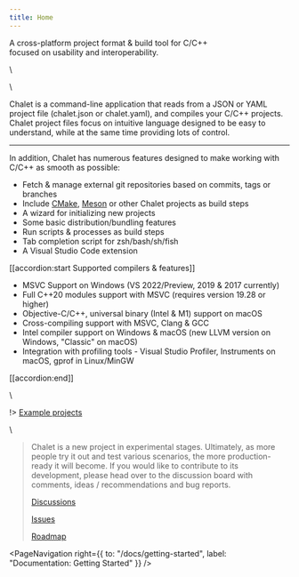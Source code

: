 ```yaml
---
title: Home
---
```


<PageHeading />

<Tagline>A cross-platform project format &amp; build tool for C/C++<br/>focused on usability and interoperability.</Tagline>

\\

<TermDemo />

\\

Chalet is a command-line application that reads from a JSON or YAML project file (chalet.json or chalet.yaml), and compiles your C/C++ projects. Chalet project files focus on intuitive language designed to be easy to understand, while at the same time providing lots of control.

---

In addition, Chalet has numerous features designed to make working with C/C++ as smooth as possible:

* Fetch & manage external git repositories based on commits, tags or branches
* Include [CMake](//cmake.org/), [Meson](//mesonbuild.com/) or other Chalet projects as build steps
* A wizard for initializing new projects
* Some basic distribution/bundling features
* Run scripts & processes as build steps
* Tab completion script for zsh/bash/sh/fish
* A Visual Studio Code extension

[[accordion:start Supported compilers & features]]

* MSVC Support on Windows (VS 2022/Preview, 2019 & 2017 currently)
* Full C++20 modules support with MSVC (requires version 19.28 or higher)
* Objective-C/C++, universal binary (Intel & M1) support on macOS
* Cross-compiling support with MSVC, Clang & GCC
* Intel compiler support on Windows & macOS (new LLVM version on Windows, "Classic" on macOS)
* Integration with profiling tools - Visual Studio Profiler, Instruments on macOS, gprof in Linux/MinGW

[[accordion:end]]

\

!> [Example projects](//github.com/orgs/chalet-org/repositories?q=chalet-example)

\

> Chalet is a new project in experimental stages. Ultimately, as more people try it out and test various scenarios, the more production-ready it will become. If you would like to contribute to its development, please head over to the discussion board with comments, ideas / recommendations and bug reports.
>
> [Discussions](//github.com/chalet-org/chalet/discussions)
>
> [Issues](//github.com/chalet-org/chalet/issues)
>
> [Roadmap](//github.com/chalet-org/chalet/projects)


<PageNavigation right={{ to: "/docs/getting-started", label: "Documentation: Getting Started" }} />

